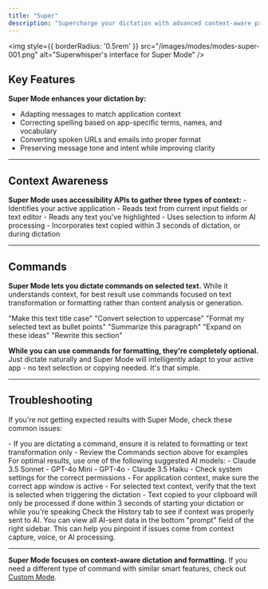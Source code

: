 ```yaml
---
title: "Super"
description: "Supercharge your dictation with advanced context-aware processing. Super Mode intelligently adapts to your active applications, selected text, and clipboard content to deliver more accurate and relevant results."
---
```


<img
style={{ borderRadius: '0.5rem' }}
src="/images/modes/modes-super-001.png"
alt="Superwhisper's interface for Super Mode"
/>

## Key Features
**Super Mode enhances your dictation by:**
- Adapting messages to match application context
- Correcting spelling based on app-specific terms, names, and vocabulary
- Converting spoken URLs and emails into proper format
- Preserving message tone and intent while improving clarity

---
## Context Awareness
**Super Mode uses accessibility APIs to gather three types of context:**
<AccordionGroup>
<Accordion title="1. Application Context">
     - Identifies your active application
     - Reads text from current input fields or text editor
</Accordion>
<Accordion title="2. Selected Text Context">
     - Reads any text you've highlighted
     - Uses selection to inform AI processing
</Accordion>
<Accordion title="3. Clipboard Context">
     - Incorporates text copied within 3 seconds of dictation, or during dictation
</Accordion>
</AccordionGroup>

---
## Commands
**Super Mode lets you dictate commands on selected text.** While it understands context, for best result use commands focused on text transformation or formatting rather than content analysis or generation.

<CardGroup>
   <Card title="Correct" icon="circle-check">
   "Make this text title case"
   "Convert selection to uppercase"
   "Format my selected text as bullet points"
   </Card>
   <Card title="Incorrect" icon="circle-xmark">
   "Summarize this paragraph"
   "Expand on these ideas"
   "Rewrite this section"
   </Card>
</CardGroup>

<Tip>**While you can use commands for formatting, they're completely optional.** Just dictate naturally and Super Mode will intelligently adapt to your active app - no text selection or copying needed. It's that simple.</Tip>

---
## Troubleshooting
If you're not getting expected results with Super Mode, check these common issues:

<AccordionGroup>
<Accordion title="Command Type Mismatch">
- If you are dictating a command, ensure it is related to formatting or text transformation only
- Review the Commands section above for examples
</Accordion>

<Accordion title="AI Models">
For optimal results, use one of the following suggested AI models:
  - Claude 3.5 Sonnet
  - GPT-4o Mini
  - GPT-4o
  - Claude 3.5 Haiku
</Accordion>

<Accordion title="System Settings & User Error">
- Check system settings for the correct permissions
- For application context, make sure the correct app window is active
- For selected text context, verify that the text is selected when triggering the dictation
- Text copied to your clipboard will only be processed if done within 3 seconds of starting your dictation or while you're speaking
</Accordion>

<Accordion title="Verify Processing">
Check the History tab to see if context was properly sent to AI. You can view all AI-sent data in the bottom "prompt" field of the right sidebar. This can help you pinpoint if issues come from context capture, voice, or AI processing.
</Accordion>
</AccordionGroup>

---
<Tip>**Super Mode focuses on context-aware dictation and formatting.** If you need a different type of command with similar smart features, check out [Custom Mode](custom).</Tip>